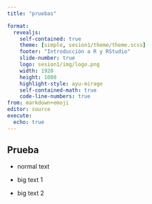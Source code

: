 ```yaml
---
title: "pruebas"

format: 
  revealjs:
    self-contained: true
    theme: [simple, sesion1/theme/theme.scss]
    footer: "Introducción a R y RStudio"
    slide-number: true
    logo: sesion1/img/logo.png
    width: 1920
    height: 1080
    highlight-style: ayu-mirage
    self-contained-math: true
    code-line-numbers: true
from: markdown+emoji
editor: source
execute:
  echo: true
---
```


## Prueba

- normal text

- [big text 1]{.big-text1}

- [big text 2]{.big-text2}

